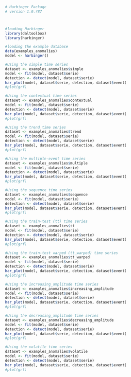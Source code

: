 ```r
# Harbinger Package
# version 1.0.787



#loading Harbinger
library(daltoolbox)
library(harbinger) 
```

```r
#loading the example database
data(examples_anomalies)
model <- harbinger()
```

```r
#Using the simple time series 
dataset <- examples_anomalies$simple
model <- fit(model, dataset$serie)
detection <- detect(model, dataset$serie)
har_plot(model, dataset$serie, detection, dataset$event)
#plot(grf)
```

```r
#Using the contextual time series
dataset <- examples_anomalies$contextual
model <- fit(model, dataset$serie)
detection <- detect(model, dataset$serie)
har_plot(model, dataset$serie, detection, dataset$event)
#plot(grf)
```

```r
#Using the trend time series
dataset <- examples_anomalies$trend
model <- fit(model, dataset$serie)
detection <- detect(model, dataset$serie)
har_plot(model, dataset$serie, detection, dataset$event)
#plot(grf)
```

```r
#Using the multiple-event time series 
dataset <- examples_anomalies$multiple
model <- fit(model, dataset$serie)
detection <- detect(model, dataset$serie)
har_plot(model, dataset$serie, detection, dataset$event)
#plot(grf)
```

```r
#Using the sequence time series 
dataset <- examples_anomalies$sequence
model <- fit(model, dataset$serie)
detection <- detect(model, dataset$serie)
har_plot(model, dataset$serie, detection, dataset$event)
#plot(grf)
```

```r
#Using the train-test (tt) time series
dataset <- examples_anomalies$tt
model <- fit(model, dataset$serie)
detection <- detect(model, dataset$serie)
har_plot(model, dataset$serie, detection, dataset$event)
#plot(grf)
```

```r
#Using the train-test warped (tt_warped) time series
dataset <- examples_anomalies$tt_warped
model <- fit(model, dataset$serie)
detection <- detect(model, dataset$serie)
har_plot(model, dataset$serie, detection, dataset$event)
#plot(grf)
```

```r
#Using the increasing_amplitude time series
dataset <- examples_anomalies$increasing_amplitude
model <- fit(model, dataset$serie)
detection <- detect(model, dataset$serie)
har_plot(model, dataset$serie, detection, dataset$event)
#plot(grf)
```

```r
#Using the decreasing_amplitude time series
dataset <- examples_anomalies$decreasing_amplitude
model <- fit(model, dataset$serie)
detection <- detect(model, dataset$serie)
har_plot(model, dataset$serie, detection, dataset$event)
#plot(grf)
```

```r
#Using the volatile time series
dataset <- examples_anomalies$volatile
model <- fit(model, dataset$serie)
detection <- detect(model, dataset$serie)
har_plot(model, dataset$serie, detection, dataset$event)
#plot(grf)
```

